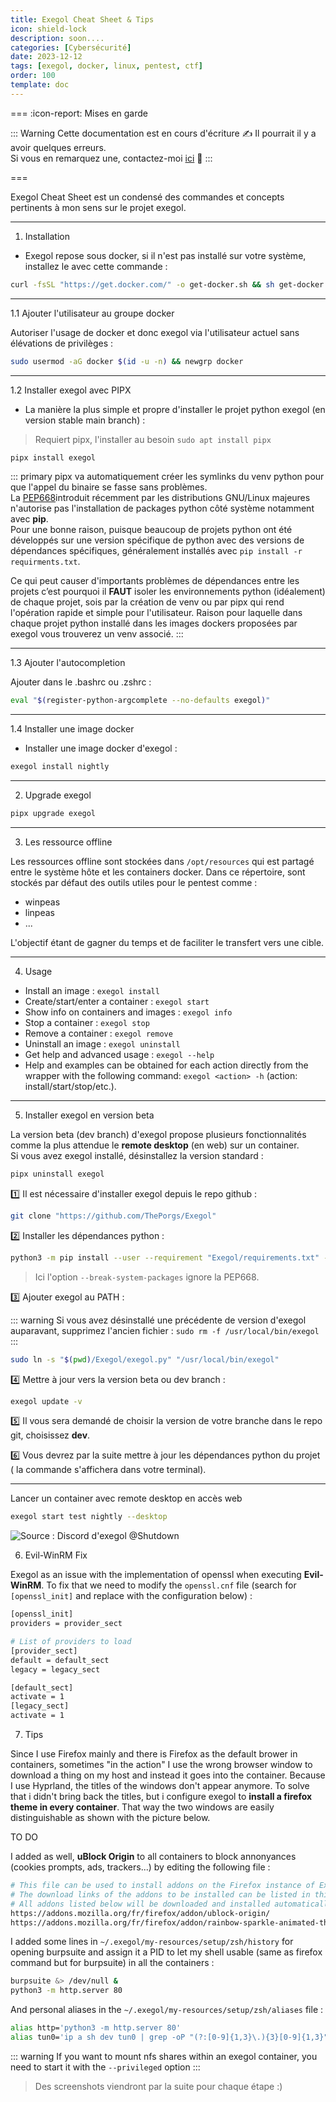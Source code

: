 ---
title: Exegol Cheat Sheet & Tips
icon: shield-lock
description: soon....
categories: [Cybersécurité]
date: 2023-12-12
tags: [exegol, docker, linux, pentest, ctf]
order: 100
template: doc
---

=== :icon-report: Mises en garde

:::  Warning Cette documentation est en cours d'écriture :writing_hand:
Il pourrait il y a avoir quelques erreurs.  
Si vous en remarquez une, contactez-moi [ici](mailto:contactit.yarka@slmail.me) :slightly_smiling_face:
::: 

===

Exegol Cheat Sheet est un condensé des commandes et concepts pertinents à mon sens sur le projet exegol.  

---

<Steps>

1. Installation

- Exegol repose sous docker, si il n'est pas installé sur votre système, installez le avec cette commande :

```sh
curl -fsSL "https://get.docker.com/" -o get-docker.sh && sh get-docker.sh
```

---

1.1 Ajouter l'utilisateur au groupe docker

Autoriser l'usage de docker et donc exegol via l'utilisateur actuel sans élévations de privilèges :

```sh
sudo usermod -aG docker $(id -u -n) && newgrp docker
```

---

1.2 Installer exegol avec PIPX

- La manière la plus simple et propre d'installer le projet python exegol (en version stable main branch) :

> Requiert pipx, l'installer au besoin `sudo apt install pipx`

```sh
pipx install exegol
```

::: primary
pipx va automatiquement créer les symlinks du venv python pour que l'appel du binaire se fasse sans problèmes.  
La <a href="[https://privatebin.net](https://peps.python.org/pep-0668/)" target="_blank">PEP668</a>introduit récemment par les distributions GNU/Linux majeures n'autorise pas l'installation de packages python côté système notamment avec **pip**.  
Pour une bonne raison, puisque beaucoup de projets python ont été développés sur une version spécifique de python avec des versions de dépendances spécifiques, généralement installés avec `pip install -r requirments.txt`.  

Ce qui peut causer d'importants problèmes de dépendances entre les projets c’est pourquoi il **FAUT** isoler les environnements python (idéalement) de chaque projet, sois par la création de venv ou par pipx qui rend l'opération rapide et simple pour l'utilisateur. Raison pour laquelle dans chaque projet python installé dans les images dockers proposées par exegol vous trouverez un venv associé.
::: 

---

1.3 Ajouter l'autocompletion

Ajouter dans le .bashrc ou .zshrc :

```sh ~/.bashrc
eval "$(register-python-argcomplete --no-defaults exegol)"
```

---

1.4 Installer une image docker

- Installer une image docker d'exegol :

```sh
exegol install nightly
```

---

2. Upgrade exegol

```sh
pipx upgrade exegol
```

---

3. Les ressource offline

Les ressources offline sont stockées dans `/opt/resources` qui est partagé entre le système hôte et les containers docker.
Dans ce répertoire, sont stockés par défaut des outils utiles pour le pentest comme :
- winpeas
- linpeas
- ...

L'objectif étant de gagner du temps et de faciliter le transfert vers une cible.

---

4. Usage

- Install an image : `exegol install`  
- Create/start/enter a container : `exegol start`  
- Show info on containers and images : `exegol info`  
- Stop a container : `exegol stop`  
- Remove a container : `exegol remove`  
- Uninstall an image : `exegol uninstall`  
- Get help and advanced usage : `exegol --help`  
- Help and examples can be obtained for each action directly from the wrapper with the following command: `exegol <action> -h` (action: install/start/stop/etc.).

---

5. Installer exegol en version beta

La version beta (dev branch) d'exegol propose plusieurs fonctionnalités comme la plus attendue le **remote desktop** (en web) sur un container.  
Si vous avez exegol installé, désinstallez la version standard :

```sh
pipx uninstall exegol
```

1️⃣ Il est nécessaire d'installer exegol depuis le repo github :

```sh
git clone "https://github.com/ThePorgs/Exegol"
```

2️⃣ Installer les dépendances python :

```sh
python3 -m pip install --user --requirement "Exegol/requirements.txt" --break-system-packages
```

> Ici l'option `--break-system-packages` ignore la PEP668.

3️⃣ Ajouter exegol au PATH :

::: warning
Si vous avez désinstallé une précédente de version d'exegol auparavant, supprimez l'ancien fichier : `sudo rm -f /usr/local/bin/exegol`
::: 

```sh
sudo ln -s "$(pwd)/Exegol/exegol.py" "/usr/local/bin/exegol"
```

4️⃣ Mettre à jour vers la version beta ou dev branch :

```sh
exegol update -v
```

5️⃣ Il vous sera demandé de choisir la version de votre branche dans le repo git, choisissez **dev**.  

6️⃣ Vous devrez par la suite mettre à jour les dépendances python du projet ( la commande s'affichera dans votre terminal).

---

Lancer un container avec remote desktop en accès web 

```sh
exegol start test nightly --desktop
```

![Source : Discord d'exegol @Shutdown](https://media.discordapp.net/attachments/1146186441454530701/1146186445585920171/Screenshot_2023-08-29_at_22.54.05.png?ex=6582034f&is=656f8e4f&hm=335545a4d476eef989ae69b85eda2f3c8844dc5969a0fc9bacc15df0e675db13&=&format=webp&quality=lossless&width=964&height=634)

6. Evil-WinRM Fix

Exegol as an issue with the implementation of openssl when executing **Evil-WinRM**. To fix that we need to modify the `openssl.cnf` file (search for `[openssl_init]` and replace with the configuration below) :  

```sh /etc/ssl/openssl.cnf
[openssl_init]
providers = provider_sect

# List of providers to load
[provider_sect]
default = default_sect
legacy = legacy_sect

[default_sect]
activate = 1
[legacy_sect]
activate = 1
```

7. Tips

Since I use Firefox mainly and there is Firefox as the default brower in containers, sometimes "in the action" I use the wrong browser window to download a thing on my host and instead it goes into the container. Because I use Hyprland, the titles of the windows don't appear anymore. To solve that i didn't bring back the titles, but i configure exegol to **install a firefox theme in every container**. That way the two windows are easily distinguishable as shown with the picture below.

TO DO

I added as well, **uBlock Origin** to all containers to block annonyances (cookies prompts, ads, trackers...) by editing the following file :

```sh vim ~/.exegol/my-resources/setup/firefox/addons.txt
# This file can be used to install addons on the Firefox instance of Exegol.
# The download links of the addons to be installed can be listed in this file (ie: https://addons.mozilla.org/fr/firefox/addon/foxyproxy-standard/).
# All addons listed below will be downloaded and installed automatically when creating a new Exegol container.
https://addons.mozilla.org/fr/firefox/addon/ublock-origin/
https://addons.mozilla.org/fr/firefox/addon/rainbow-sparkle-animated-theme/
```

I added some lines in `~/.exegol/my-resources/setup/zsh/history` for opening burpsuite and assign it a PID to let my shell usable (same as firefox command but for burpsuite) in all the containers :

```sh vim ~/.exegol/my-resources/setup/zsh/history
burpsuite &> /dev/null &
python3 -m http.server 80
```

And personal aliases in the `~/.exegol/my-resources/setup/zsh/aliases` file :

```sh vim ~/.exegol/my-resources/setup/zsh/aliases
alias http='python3 -m http.server 80'
alias tun0='ip a sh dev tun0 | grep -oP "(?:[0-9]{1,3}\.){3}[0-9]{1,3}" | tr -d "\n" | xclip -sel c; tun0ip=$(xsel -ob); echo "\033[1;32m[+]\033[0m Successfully copied \033[1;32m$tun0ip\033[0m (tun0) to clipboard !"'
```

::: warning
If you want to mount nfs shares within an exegol container, you need to start it with the `--privileged` option
::: 

> Des screenshots viendront par la suite pour chaque étape :)

</Steps>